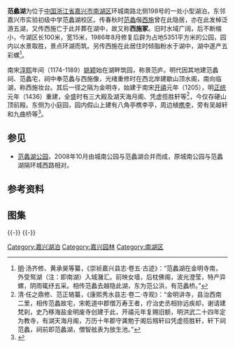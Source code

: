 {{文物保护单位
| 级别 = 市县级
| 省名 = 浙江省
| 市/县名 = 嘉兴市
| 图片 = [[File:Fanli_Lake_07_2013-11.JPG|260px]]<br><small>西施妆台，2013年11月</small>
| 名称 = 金明寺西施妆台
| 编号 = 不详
| 分类 = 古建筑
| 时代 = 清
| 所在 = 市区环城南路198号
| 登录 = 1981年10月
}}
'''范蠡湖'''为位于[[中国|中国]][[浙江省|浙江省]][[嘉兴市|嘉兴市]][[南湖区|南湖区]]环城南路北侧198号的一处小型湖泊，东邻嘉兴市实验初级中学范蠡湖校区。传春秋时[[范蠡|范蠡]]偕[[西施|西施]]曾在此隐居，亦在此发棹泛游五湖，又传西施亡于此并葬在湖中，故又称'''西施冢'''。旧时水域广阔，后不断缩小，今湖区长100米，宽15米，1986年8月修复后辟为占地5351平方米的公园，园内以水景取胜，景点环湖而筑。另传西施在此居住时倾脂粉水于湖中，湖中遂产五彩螺<ref>[[明|明]]·汤齐修、黄承昊等纂，《崇祯嘉兴县志·卷五·古迹》：“范蠡湖在金明寺南，外受鸳湖（注：即南湖）入城潴汇。前映女墙，后枕佛阁，波光澄莹，特产异螺，阴雨辄纾五采。相传范蠡去越隐此湖，东为范公浜，有范蠡桥。”</ref>。

南宋[[淳熙|淳熙]]年间（1174-1189）[[姚颖|姚颖]]始在湖畔筑园，称景范庐。明代因其地建范蠡祠、范蠡宅，祠中奉范蠡与西施像，光绪重修时在西北岸建歇山顶水阁，南向临湖，称西施妆台。其后一径之隔为金明寺，始建于南宋[[开禧|开禧]]元年（1205），明[[正统_(年号)|正统]]元年（1436）重建，全盛时有三大殿及湖天海月阁、凭虚揽胜轩等<ref>清·任之鼎修、范正辂纂，《康熙秀水县志·卷二·寺观》：“金明讲寺，县治西南二里，相传范蠡故宅，宋乾道中郡僧万寿王者，疗治史丞相狝远疾却，谢请建梵刹，史乃移海盐金明废寺创建于此，开禧元年复赐旧额，明洪武二十四年定为教寺，有湖天海月阁，万历十年郡守龚勉于阁后剏轩曰凭虚揽胜轩，轩下祠范蠡，祠前即范蠡湖，僧智舷表为放生池。”</ref>，今仅存硬山顶前殿。东侧为小庭园，园内假山上建有八角亭槜李亭，周边植[[槜李|槜李]]，旁有吴越轩和九曲桥等<ref>{{cite web|url=http://nhnews.zjol.com.cn/nhnews/system/2008/05/01/010439272.shtml|title=《范蠡湖》|accessdate=2013-11-21|work=|publisher=南湖新闻网|archive-url=https://web.archive.org/web/20150418213418/http://nhnews.zjol.com.cn/nhnews/system/2008/05/01/010439272.shtml|archive-date=2015-04-18|dead-url=yes}}</ref>。

== 参见 ==
{{Quote box|width=24%|align=right|quote=落花三月葬西施，寂寞城隅范蠡祠。<br/>水底尽传螺五色，湖边空挂网千丝。|source=——清·朱彝尊《鸳鸯湖棹歌之四十八》}}
*[[范蠡湖公园|范蠡湖公园]]，2008年10月由城南公园与范蠡湖合并而成，原城南公园与范蠡湖隔环城西路相对。
==参考资料==
{{reflist|2}}
== 图集 == 
{{multiple image
| align  = left
| image1 = Fanli Lake 02 2013-11.JPG
| width1 = 134
| caption1 = 西南向园门
| image2 = Fanli Lake 03 2013-11.JPG
| width2 = 240
| caption2 = 湖区及西施妆台，自西向东看
| image3 = Fanli Lake 05 2013-11.JPG
| width3 = 240
| caption3 = 湖区及西施妆台，自东向西看
| image4 = Fanli Lake 08 2013-11.JPG
| width4 = 134
| caption4 = 西施妆台与金明寺前殿间小径
}}
{{-}}
{{multiple image
| align  = left
| image1 = Fanli Lake 10 2013-11.JPG
| width1 = 134
| caption1 = 金明寺东墙碑刻，为明万历时嘉兴知府车大任所书“放生池”与池郭所书“陶朱公里”
| image2 = Fanli Lake 12 2013-11.JPG
| width2 = 240
| caption2 = 金明寺东院之吴越轩
| image3 = Fanli Lake 13 2013-11.JPG
| width3 = 134
| caption3 = 金明寺东院之槜李亭
| image4 = Fanli Lake 14 2013-11.JPG
| width4 = 240
| caption4 = 吴越轩檐部细节
}}
{{-}}
{{DEFAULTSORT:F}}
{{Commons category|Fanli Lake}}
[[Category:嘉兴湖泊|Category:嘉兴湖泊]]
[[Category:嘉兴园林|Category:嘉兴园林]]
[[Category:南湖区|Category:南湖区]]